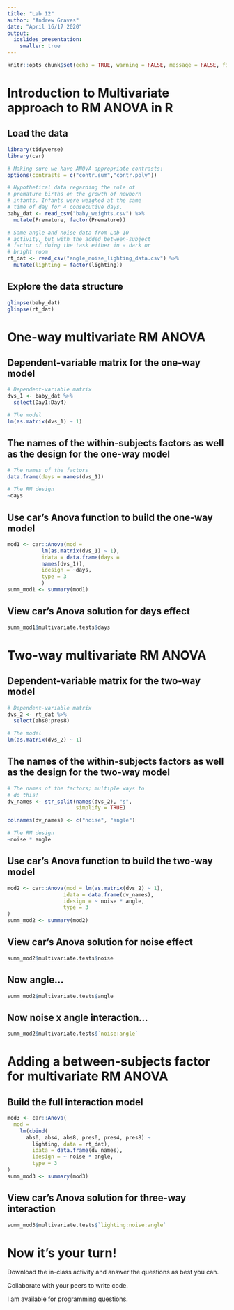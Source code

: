 ---
title: "Lab 12"
author: "Andrew Graves"
date: "April 16/17 2020"
output:
  ioslides_presentation:
    smaller: true
---

```{r setup, include = FALSE}
knitr::opts_chunk$set(echo = TRUE, warning = FALSE, message = FALSE, fig.height = 3.5)
```

# Introduction to Multivariate approach to RM ANOVA in R

## Load the data

```{r load}
library(tidyverse)
library(car)

# Making sure we have ANOVA-appropriate contrasts:
options(contrasts = c("contr.sum","contr.poly"))

# Hypothetical data regarding the role of 
# premature births on the growth of newborn
# infants. Infants were weighed at the same 
# time of day for 4 consecutive days.
baby_dat <- read_csv("baby_weights.csv") %>%
  mutate(Premature, factor(Premature))

# Same angle and noise data from Lab 10 
# activity, but with the added between-subject 
# factor of doing the task either in a dark or 
# bright room
rt_dat <- read_csv("angle_noise_lighting_data.csv") %>%
  mutate(lighting = factor(lighting))
```

## Explore the data structure

```{r str}
glimpse(baby_dat)
glimpse(rt_dat)
```

# One-way multivariate RM ANOVA

## Dependent-variable matrix for the one-way model

```{r build_mod1a}
# Dependent-variable matrix
dvs_1 <- baby_dat %>%
  select(Day1:Day4)

# The model
lm(as.matrix(dvs_1) ~ 1)
```

## The names of the within-subjects factors as well as the design for the one-way model
```{r build_mod1b}
# The names of the factors
data.frame(days = names(dvs_1))

# The RM design
~days
```

## Use car's Anova function to build the one-way model

```{r run_mod1}
mod1 <- car::Anova(mod = 
           lm(as.matrix(dvs_1) ~ 1),
           idata = data.frame(days =
           names(dvs_1)),
           idesign = ~days,
           type = 3
           )
summ_mod1 <- summary(mod1)
```

## View car's Anova solution for days effect

```{r mod1_soln}
summ_mod1$multivariate.tests$days
```

# Two-way multivariate RM ANOVA

## Dependent-variable matrix for the two-way model

```{r build_mod2a}
# Dependent-variable matrix
dvs_2 <- rt_dat %>%
  select(abs0:pres8)

# The model
lm(as.matrix(dvs_2) ~ 1)
```

## The names of the within-subjects factors as well as the design for the two-way model

```{r build_mod2b}
# The names of the factors; multiple ways to 
# do this!
dv_names <- str_split(names(dvs_2), "s",
                      simplify = TRUE)

colnames(dv_names) <- c("noise", "angle")

# The RM design
~noise * angle
```

## Use car's Anova function to build the two-way model

```{r run_mod2}
mod2 <- car::Anova(mod = lm(as.matrix(dvs_2) ~ 1),
                  idata = data.frame(dv_names),
                  idesign = ~ noise * angle,
                  type = 3
)
summ_mod2 <- summary(mod2)
```

## View car's Anova solution for noise effect

```{r mod2_soln1}
summ_mod2$multivariate.tests$noise
```

## Now angle...

```{r mod2_soln2}
summ_mod2$multivariate.tests$angle
```

## Now noise x angle interaction...

```{r mod2_soln3}
summ_mod2$multivariate.tests$`noise:angle`
```

# Adding a between-subjects factor for multivariate RM ANOVA

## Build the full interaction model

```{r build_mod3}
mod3 <- car::Anova(
  mod = 
    lm(cbind(
      abs0, abs4, abs8, pres0, pres4, pres8) ~ 
        lighting, data = rt_dat),
        idata = data.frame(dv_names),
        idesign = ~ noise * angle, 
        type = 3
)
summ_mod3 <- summary(mod3)
```

## View car's Anova solution for three-way interaction

```{r mod3_soln}
summ_mod3$multivariate.tests$`lighting:noise:angle`
```

# Now it's your turn!

Download the in-class activity and answer the questions as best you can. 

Collaborate with your peers to write code. 

I am available for programming questions.